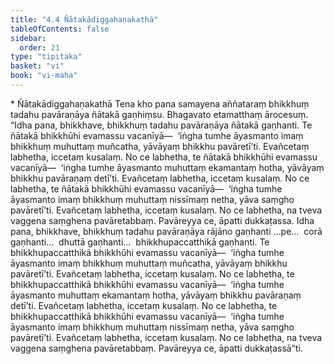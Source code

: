 ```yaml
---
title: "4.4 Ñātakādiggahaṇakathā"
tableOfContents: false
sidebar:
  order: 21
type: "tipitaka"
basket: "vi"
book: "vi-maha"
---
```



<DynamicBreadcrumb />

<Paragraph type="center" book="vi-maha">
* Ñātakādiggahaṇakathā
</Paragraph>

<Division number="214" book="vi-maha" bookNo="3" page="227">

<Paragraph number="971" book="vi-maha">
Tena kho pana samayena aññataraṃ bhikkhuṃ tadahu pavāraṇāya ñātakā gaṇhiṃsu. Bhagavato etamatthaṃ ārocesuṃ. “Idha pana, bhikkhave, bhikkhuṃ tadahu pavāraṇāya ñātakā gaṇhanti. Te ñātakā bhikkhūhi evamassu vacanīyā—  ‘iṅgha tumhe āyasmanto imaṃ bhikkhuṃ muhuttaṃ muñcatha, yāvāyaṃ bhikkhu pavāretī’ti. Evañcetaṃ labhetha, iccetaṃ kusalaṃ. No ce labhetha, te ñātakā bhikkhūhi evamassu vacanīyā—  ‘iṅgha tumhe āyasmanto muhuttaṃ ekamantaṃ hotha, yāvāyaṃ bhikkhu pavāraṇaṃ detī’ti. Evañcetaṃ labhetha, iccetaṃ kusalaṃ. No ce labhetha, te ñātakā bhikkhūhi evamassu vacanīyā—  ‘iṅgha tumhe āyasmanto imaṃ bhikkhuṃ muhuttaṃ nissīmaṃ netha, yāva saṃgho pavāretī’ti. Evañcetaṃ labhetha, iccetaṃ kusalaṃ. No ce labhetha, na tveva vaggena saṃghena pavāretabbaṃ. Pavāreyya ce, āpatti dukkaṭassa.
</Paragraph>

<Paragraph number="972" book="vi-maha">
Idha pana, bhikkhave, bhikkhuṃ tadahu pavāraṇāya rājāno gaṇhanti …pe…  corā gaṇhanti…  dhuttā gaṇhanti…  bhikkhupaccatthikā gaṇhanti. Te bhikkhupaccatthikā bhikkhūhi evamassu vacanīyā—  ‘iṅgha tumhe āyasmanto imaṃ bhikkhuṃ muhuttaṃ muñcatha, yāvāyaṃ bhikkhu pavāretī’ti. Evañcetaṃ labhetha, iccetaṃ kusalaṃ. No ce labhetha, te bhikkhupaccatthikā bhikkhūhi evamassu vacanīyā—  ‘iṅgha tumhe āyasmanto muhuttaṃ ekamantaṃ hotha, yāvāyaṃ bhikkhu pavāraṇaṃ detī’ti. Evañcetaṃ labhetha, iccetaṃ kusalaṃ. No ce labhetha, te bhikkhupaccatthikā bhikkhūhi evamassu vacanīyā—  ‘iṅgha tumhe āyasmanto imaṃ bhikkhuṃ muhuttaṃ nissīmaṃ netha, yāva saṃgho pavāretī’ti. Evañcetaṃ labhetha, iccetaṃ kusalaṃ. No ce labhetha, na tveva vaggena saṃghena pavāretabbaṃ. Pavāreyya ce, āpatti dukkaṭassā”ti.
</Paragraph>
</Division>